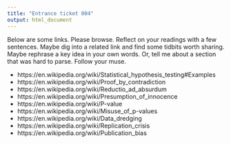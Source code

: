 ```yaml
---
title: "Entrance ticket 004"
output: html_document
---
```


Below are some links. Please browse. Reflect on your readings with a few sentences. Maybe dig into a related link and find some tidbits worth sharing. Maybe rephrase a key idea in your own words. Or, tell me about a section that was hard to parse. Follow your muse.

* https://en.wikipedia.org/wiki/Statistical_hypothesis_testing#Examples
* https://en.wikipedia.org/wiki/Proof_by_contradiction
* https://en.wikipedia.org/wiki/Reductio_ad_absurdum
* https://en.wikipedia.org/wiki/Presumption_of_innocence
* https://en.wikipedia.org/wiki/P-value
* https://en.wikipedia.org/wiki/Misuse_of_p-values
* https://en.wikipedia.org/wiki/Data_dredging
* https://en.wikipedia.org/wiki/Replication_crisis
* https://en.wikipedia.org/wiki/Publication_bias
